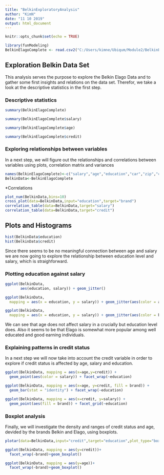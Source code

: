 ```yaml
---
title: "BelkinExploratoryAnalysis"
author: "KimN"
date: "11 10 2019"
output: html_document
---
```


```r
knitr::opts_chunk$set(echo = TRUE)
```


```r
library(funModeling)
BelkinElagoComplete <- read.csv2("C:/Users/kimne/Ubiqum/Module2/BelkinElagoComplete_2.csv")
```

## Exploration Belkin Data Set

This analysis serves the purpose to explore the Belkin Elago Data and to gather some first insights and relations on the data set.
Therefor, we take a look at the descriptive statistics in the first step.

### Descriptive statistics

```r
summary(BelkinElagoComplete)

summary(BelkinElagoComplete$salary)

summary(BelkinElagoComplete$age)

summary(BelkinElagoComplete$credit)
```

### Exploring relationships between variables

In a next step, we will figure out the relationships and correlations between variables using plots, correlation matrix and variances

```r
names(BelkinElagoComplete)<-c("salary","age","education","car","zip","credit","brand")
BelkinData<-BelkinElagoComplete
```
*Correlations

```r
plot_num(BelkinData,bins=10)
cross_plot(data=BelkinData,input="education",target="brand")
correlation_table(data=BelkinData,target="salary")
correlation_table(data=BelkinData,target="credit")
```

## Plots and Histograms

```r
hist(BelkinData$education)
hist(BelkinData$credit)
```

Since there seems to be no meaningful connection between age and salary we are now going to explore the relationship between education level and salary, which is straighforward.

### Plotting education against salary

```r
ggplot(BelkinData,
       aes(education, salary)) + geom_jitter()

ggplot(BelkinData, 
  mapping = aes(x = education, y = salary)) + geom_jitter(aes(color = age))

ggplot(BelkinData, 
  mapping = aes(x = education, y = salary)) + geom_jitter(aes(color = brand))

```

We can see that age does not affect salary in a crucially but education level does. Also it seems to be that Elago is somewhat more popular among well educated and good earning individuals.

### Explaining patterns in credit status

In a next step we will now take into account the credit variable in order to explore if credit status is affected by age, salary and education.

```r
ggplot(BelkinData, mapping = aes(x=age,y=credit)) +
  geom_point(aes(color = salary)) + facet_wrap(~education)

ggplot(BelkinData, mapping = aes(x=age, y=credit, fill = brand)) +
  geom_bar(stat = "identity") + facet_wrap(~education)

ggplot(BelkinData, mapping = aes(x=credit, y=salary)) +
  geom_point(aes(fill = brand)) + facet_grid(~education)
```

### Boxplot analysis

Finally, we will investigate the density and ranges of credit status and age, devided by the brands Belkin and Elago, using boxplots.

```r
plotar(data=BelkinData,input="credit",target="education",plot_type="boxplot")

ggplot(BelkinData, mapping = aes(y=credit))+
  facet_wrap(~brand)+geom_boxplot()

ggplot(BelkinData, mapping = aes(y=age))+
  facet_wrap(~brand)+geom_boxplot()
```


